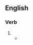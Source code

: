 ==English==

===Verb===
{{head|en|present participle}}

# {{present participle of|asphyxiate|lang=en|nocat=1}}
#* {{quote-book|year=1918|author={{w|W. B. Maxwell}}|chapter=12
|title=[http://openlibrary.org/works/OL1097634W The Mirror and the Lamp]
|passage=To Edward […] he was terrible, nerve-inflaming, poisonously '''asphyxiating'''. He sat rocking himself in the late Mr. Churchill's swing chair, smoking and twaddling.}}